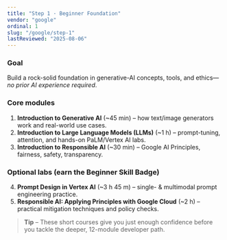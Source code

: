 ```yaml
---
title: "Step 1 · Beginner Foundation"
vendor: "google"
ordinal: 1
slug: "/google/step-1"
lastReviewed: "2025-08-06"
---
```



<StepPageLayout vendor="google" step="beginner">

### Goal  
Build a rock-solid foundation in generative-AI concepts, tools, and ethics—*no prior AI experience required*.

### Core modules

1. **Introduction to Generative AI** (~45 min) – how text/image generators work and real-world use cases.  
2. **Introduction to Large Language Models (LLMs)** (~1 h) – prompt-tuning, attention, and hands-on PaLM/Vertex AI labs.  
3. **Introduction to Responsible AI** (~30 min) – Google AI Principles, fairness, safety, transparency.

### Optional labs (earn the Beginner Skill Badge)

4. **Prompt Design in Vertex AI** (~3 h 45 m) – single- & multimodal prompt engineering practice.  
5. **Responsible AI: Applying Principles with Google Cloud** (~2 h) – practical mitigation techniques and policy checks.

> **Tip** – These short courses give you just enough confidence before you tackle the deeper, 12-module developer path.

</StepPageLayout>
